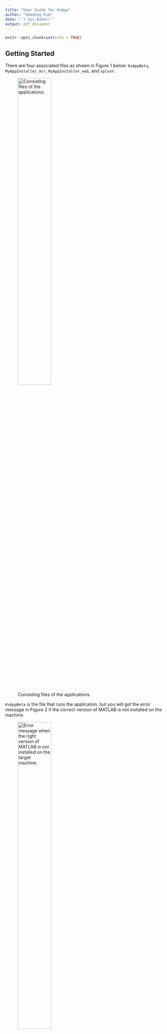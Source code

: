 ```yaml
---
title: "User Guide for KvApp"
author: "Haedong Kim"
date: "`r Sys.Date()`"
output: pdf_document
---
```


```r
knitr::opts_chunk$set(echo = TRUE)
```

## Getting Started

There are four associated files as shown in Figure 1 below: `KvAppBeta`, `MyAppInstaller_mcr`, `MyAppInstaller_web`, and `splash`.

![Consisting files of the applications.](KvApp_guide_img/folder_struct.png){width=50%}

`KvAppBeta` is the file that runs the application, but you will get the error message in Figure 2 if the correct version of MATLAB is not installed on the machine.

![Error message when the right version of MATLAB is not installed on the target machine.](KvApp_guide_img/runtime_error.png){width=50%}

`MyAppInstaller_web` will install the packaged application and MATLAB Runtime from the Internet, which enables the application to run without having MATLAB installed. Your computer needs to be connected to the Internet to complete the installation. If the Internet connection is not available, `MyAppInstaller_mcr` will install the necessary programs locally. A few screenshots below in Figure 3 show the installation process. The other file `splash` is just an image file for the application icon.

![Screenshots of the installation process.](KvApp_guide_img/install.png)

## Modules and Functions

KvApp consists of three modules: Experimental Data, Computer Model, and Calibration. Steps follows the same order. There are two panels in this module: Experimental Protocol and Experimental Data. Need to specify protocol first that matches experimental data to be investigated. If the defined protocol does not compatible with the imported experiemntal data, it will give error or does not show the data properly. Below the example - example 1: voltages not matching, exmaple 2: time not matching. This module has Update and Data upload functions. Use it appropriately.

The Computer Model module shows equations and kinetic parameters in it that controls the behavior of the model. Computer models for different K+ isoforms are separated and grouped by tabs. Kv4.2 tab contanes IKto,f, the sencond tab (Kv1.5, Kv2.1, K2P) has three models as they are closed connected. They share some parameters and variables. The thrid tab (Kv1.4) has a model of IKto,s it is not included in default. You can select the currents you want to include in IKsum. You can manually change the kinetic parameters if you want. The kinetic parameters in red color have more significant impacts on the model kineics and can be calibrated via optimization methods in the thrid module.

The previous discussion naturally brings us to the third module. It shows the model output of current, kinetics variables such as steady states, time constants, or transition rates. The first tab shows the sum current, while the other tabs illustrate kinetics modeling of each Kv isoforms. In the Model Output tab, tou can select a voltage of interest using the drop-down button that has voltage steps spcified in the Experimental Protocol. There should be some discrepancies between the model out of IKsum and the experimental recordings uploaded on the app. Rather than manually explore appropriate kinetic parameters, Run Calibration button provides an automatic calibration function. Once you finish the calibration and want to save the result, Model Parameters Save function gets the job done. Model Calibration Import do the opposite function.

## Example

example with 9 voltage steps rather than the full data.

example with 25-sec data
